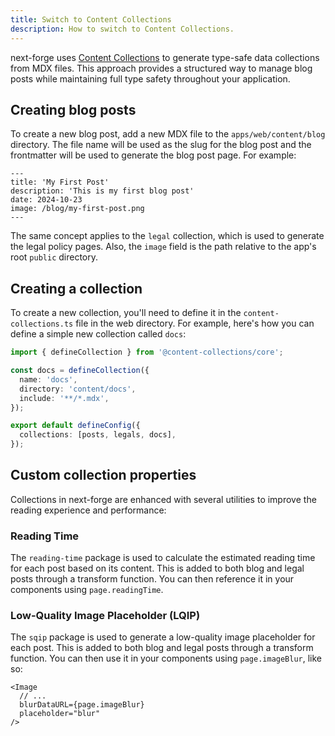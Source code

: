 ```yaml
---
title: Switch to Content Collections
description: How to switch to Content Collections.
---
```


next-forge uses [Content Collections](https://www.content-collections.dev/) to generate type-safe data collections from MDX files. This approach provides a structured way to manage blog posts while maintaining full type safety throughout your application.

## Creating blog posts

To create a new blog post, add a new MDX file to the `apps/web/content/blog` directory. The file name will be used as the slug for the blog post and the frontmatter will be used to generate the blog post page. For example:

```mdx apps/web/content/blog/my-first-post.mdx
---
title: 'My First Post'
description: 'This is my first blog post'
date: 2024-10-23
image: /blog/my-first-post.png
---
```

The same concept applies to the `legal` collection, which is used to generate the legal policy pages. Also, the `image` field is the path relative to the app's root `public` directory.

## Creating a collection

To create a new collection, you'll need to define it in the `content-collections.ts` file in the web directory. For example, here's how you can define a simple new collection called `docs`:

```ts apps/web/content-collections.ts {3-7, 10}
import { defineCollection } from '@content-collections/core';

const docs = defineCollection({
  name: 'docs',
  directory: 'content/docs',
  include: '**/*.mdx',
});

export default defineConfig({
  collections: [posts, legals, docs],
});
```

## Custom collection properties

Collections in next-forge are enhanced with several utilities to improve the reading experience and performance:

### Reading Time

The `reading-time` package is used to calculate the estimated reading time for each post based on its content. This is added to both blog and legal posts through a transform function. You can then reference it in your components using `page.readingTime`.

### Low-Quality Image Placeholder (LQIP)

The `sqip` package is used to generate a low-quality image placeholder for each post. This is added to both blog and legal posts through a transform function. You can then use it in your components using `page.imageBlur`, like so:

```tsx blog/[slug]/page.tsx
<Image
  // ...
  blurDataURL={page.imageBlur}
  placeholder="blur"
/>
